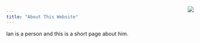 ```yaml
---
title: "About This Website"
---
```


<div style= "float:right;position: relative; top: -80px;">
![](images/headshot.jpg)
</div>

Ian is a person and this is a short page about him. 

